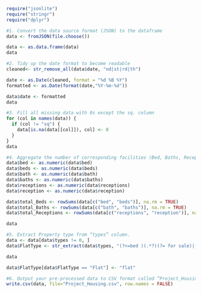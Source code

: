 ```{r}
require("jsonlite")
require("stringr")
require("dplyr")
```
 

```{r}
#1.	Convert the data source format (JSON) to the dataframe
data <- fromJSON(file.choose())

data <- as.data.frame(data)
data

```
```{r}
#2.	Tidy up the date format to become readable
cleaned<- str_remove_all(data$date, "nd|st|rd|th")

date <- as.Date(cleaned, format = "%d %B %Y")
formatted <- as.Date(format(date,"%Y-%m-%d"))

data$date <- formatted
data
```
```{r}
#3.	Fill all missing data with 0s except the sq. column
for (col in names(data)) {
  if (col != "sq") {
    data[is.na(data[[col]]), col] <- 0
  }
}
data
```
```{r}
#4.	Aggregate the number of corresponding facilities (Bed, Baths, Reception). 
data$bed <- as.numeric(data$bed)
data$beds <- as.numeric(data$beds)
data$bath <- as.numeric(data$bath)
data$baths <- as.numeric(data$baths)
data$receptions <- as.numeric(data$receptions)
data$reception <- as.numeric(data$reception)

data$total_Beds <- rowSums(data[c("bed", "beds")], na.rm = TRUE)
data$total_Baths <- rowSums(data[c("bath", "baths")], na.rm = TRUE)
data$total_Receptions <- rowSums(data[c("receptions", "reception")], na.rm = TRUE)

data
```
```{r}
#5.	Extract Property type from “types” column. 
data <- data[data$types != 0, ]
data$FlatType <- str_extract(data$types, "(?<=bed )(.*?)(?= for sale)|(Studio)|(Detached)|(Property)|(Land)|(Flat)|(Parking/garage)|(Terraced house)|(Block)|(Room)|(Town house)|(Maisonette)")

data
```
```{r}
data$FlatType[data$FlatType == "Flat"] <- "flat"
```


```{r}
#6.	Output your pre-processed data to CSV format called ”Project_Housing.csv”. 
write.csv(data, file="Project_Housing.csv", row.names = FALSE)

```

